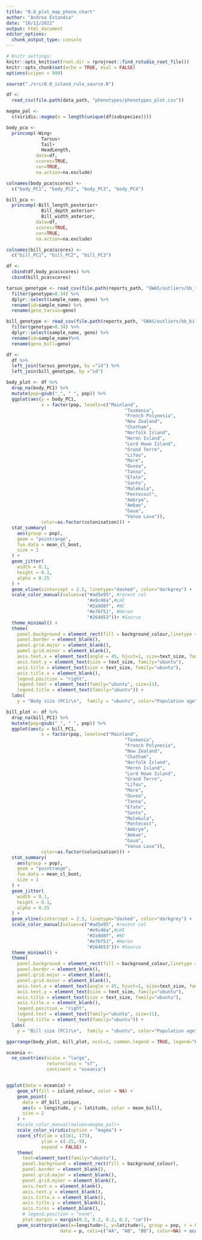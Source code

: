 ```yaml
---
title: "0.0_plot_map_pheno_chart"
author: "Andrea Estandia"
date: "10/12/2022"
output: html_document
editor_options: 
  chunk_output_type: console
---
```


```r
# Knitr settings: 
knitr::opts_knit$set(root.dir = rprojroot::find_rstudio_root_file())
knitr::opts_chunk$set(echo = TRUE, eval = FALSE)
options(scipen = 999)
```

```r
source("./src/0.0_island_rule_source.R")
```

```r
df <- 
  read_csv(file.path(data_path, "phenotypes/phenotypes_plot.csv"))

magma_pal <- 
  c(viridis::magma(n = length(unique(df$subspecies))))
```

```r
body_pca <-
  princomp(~Wing+
             Tarsus+
             Tail+
             HeadLength,
           data=df,
           scores=TRUE,
           cor=TRUE,
           na.action=na.exclude)

colnames(body_pca$scores) <- 
  c("body_PC1", "body_PC2", "body_PC3", "body_PC4")

bill_pca <-
  princomp(~Bill_length_posterior+
             Bill_depth_anterior+
             Bill_width_anterior,
           data=df,
           scores=TRUE,
           cor=TRUE,
           na.action=na.exclude)

colnames(bill_pca$scores) <- 
  c("bill_PC1", "bill_PC2", "bill_PC3")

df <- 
  cbind(df,body_pca$scores) %>% 
  cbind(bill_pca$scores)
```

```r
tarsus_genotype <- read_csv(file.path(reports_path, "GWAS/outliers/bb_tarsus.csv")) %>%  
  filter(genotype>0.34) %>% 
  dplyr::select(sample_name, geno) %>% 
  rename(id=sample_name) %>% 
  rename(geno_tarsus=geno) 

bill_genotype <- read_csv(file.path(reports_path, "GWAS/outliers/bb_bill.csv")) %>% 
  filter(genotype>0.34) %>% 
  dplyr::select(sample_name, geno) %>% 
  rename(id=sample_name)%>% 
  rename(geno_bill=geno)

df <- 
  df %>% 
  left_join(tarsus_genotype, by ="id") %>% 
  left_join(bill_genotype, by ="id")
```

```r
body_plot <- df %>%
  drop_na(body_PC1) %>% 
  mutate(pop=gsub("_", " ", pop)) %>%
  ggplot(aes(y = body_PC1,
             x = factor(pop, levels=c("Mainland",
                                            "Tasmania",
                                            "French Polynesia",
                                            "New Zealand",
                                            "Chatham",
                                            "Norfolk Island",
                                            "Heron Island",
                                            "Lord Howe Island",
                                            "Grand Terre",
                                            "Lifou",
                                            "Mare",
                                            "Ouvea",
                                            "Tanna",
                                            "Efate",
                                            "Santo",
                                            "Malekula",
                                            "Pentecost",
                                            "Ambrym",
                                            "Ambae",
                                            "Gaua",
                                            "Vanua Lava")),
             color=as.factor(colonisation))) +
  stat_summary(
    aes(group = pop),
    geom = "pointrange",
    fun.data = mean_cl_boot,
    size = 1
  ) +
  geom_jitter(
    width = 0.1,
    height = 0.1,
    alpha = 0.25
  ) +
  geom_vline(xintercept = 2.5, linetype="dashed", color="darkgrey") +
  scale_color_manual(values=c("#ad5e95", #recent col
                              "#e9c46a",#LHI
                              "#2a9d8f", #NC
                              "#e76f51", #Heron
                              "#264653"))+ #Source
  theme_minimal() +
  theme(
    panel.background = element_rect(fill = background_colour,linetype = "blank"),
    panel.border = element_blank(),
    panel.grid.major = element_blank(),
    panel.grid.minor = element_blank(), 
    axis.text.x = element_text(angle = 45, hjust=1, size=text_size, family = "ubuntu"),
    axis.text.y = element_text(size = text_size, family="ubuntu"),
    axis.title = element_text(size = text_size, family="ubuntu"),
    axis.title.x = element_blank(),
    legend.position = "right",
    legend.text = element_text(family="ubuntu", size=11),
    legend.title = element_text(family="ubuntu")) +
  labs(
    y = "Body size (PC1)\n",  family = "ubuntu", color="Population age")

bill_plot <- df %>%
  drop_na(bill_PC1) %>% 
  mutate(pop=gsub("_", " ", pop)) %>%
  ggplot(aes(y = bill_PC1,
             x = factor(pop, levels=c("Mainland",
                                            "Tasmania",
                                            "French Polynesia",
                                            "New Zealand",
                                            "Chatham",
                                            "Norfolk Island",
                                            "Heron Island",
                                            "Lord Howe Island",
                                            "Grand Terre",
                                            "Lifou",
                                            "Mare",
                                            "Ouvea",
                                            "Tanna",
                                            "Efate",
                                            "Santo",
                                            "Malekula",
                                            "Pentecost",
                                            "Ambrym",
                                            "Ambae",
                                            "Gaua",
                                            "Vanua Lava")),
             color=as.factor(colonisation))) +
  stat_summary(
    aes(group = pop),
    geom = "pointrange",
    fun.data = mean_cl_boot,
    size = 1
  ) +
  geom_jitter(
    width = 0.1,
    height = 0.1,
    alpha = 0.25
  ) +
  geom_vline(xintercept = 2.5, linetype="dashed", color="darkgrey") +
  scale_color_manual(values=c("#ad5e95", #recent col
                              "#e9c46a",#LHI
                              "#2a9d8f", #NC
                              "#e76f51", #Heron
                              "#264653"))+ #Source
  theme_minimal() +
  theme(
    panel.background = element_rect(fill = background_colour,linetype = "blank"),
    panel.border = element_blank(),
    panel.grid.major = element_blank(),
    panel.grid.minor = element_blank(), 
    axis.text.x = element_text(angle = 45, hjust=1, size=text_size, family = "ubuntu"),
    axis.text.y = element_text(size = text_size, family="ubuntu"),
    axis.title = element_text(size = text_size, family="ubuntu"),
    axis.title.x = element_blank(),
    legend.position = "right",
    legend.text = element_text(family="ubuntu", size=11),
    legend.title = element_text(family="ubuntu")) +
  labs(
    y = "Bill size (PC1)\n",  family = "ubuntu", color="Population age")

ggarrange(body_plot, bill_plot, ncol=2, common.legend = TRUE, legend="bottom")

```

```r
oceania <-
  ne_countries(scale = "large",
               returnclass = "sf",
               continent = "oceania")


ggplot(data = oceania) +
    geom_sf(fill = island_colour, color = NA) +
    geom_point(
      data = df_bill_unique,
      aes(x = longitude, y = latitude, color = mean_bill),
      size = 2
    ) +
    #scale_color_manual(values=magma_pal)+
    scale_color_viridis(option = "magma") +
    coord_sf(xlim = c(161, 173),
             ylim = c(-25,-9),
             expand = FALSE) +
    theme(
      text=element_text(family="ubuntu"),
      panel.background = element_rect(fill = background_colour),
      panel.border = element_blank(),
      panel.grid.major = element_blank(),
      panel.grid.minor = element_blank(),
      axis.text.x = element_blank(),
      axis.text.y = element_blank(),
      axis.title.x = element_blank(),
      axis.title.y = element_blank(),
      axis.ticks = element_blank(),
      # legend.position = "none",
      plot.margin = margin(0.2, 0.2, 0.2, 0.2, "cm"))+
    geom_scatterpie(aes(x=longitude+1, y=latitude+1, group = pop, r = 0.6), 
                    data = p, cols=c("AA", "AB", "BB"), color=NA) + scale_fill_manual(values=c("#22577E",
                                                                                               "#247881",
                                                                                               "#43919B"))
```

